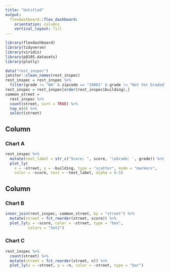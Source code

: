 ```yaml
---
title: "Untitled"
output: 
  flexdashboard::flex_dashboard:
    orientation: columns
    vertical_layout: fill
---
```


```r
library(flexdashboard)
library(tidyverse)
library(viridis)
library(p8105.datasets)
library(plotly)

data("rest_inspec")
janitor::clean_names(rest_inspec)
rest_inspec = rest_inspec %>% 
  filter(grade != "NA" & zipcode == "10001" & grade != "Not Yet Graded")
rest_inspec = rest_inspec[order(rest_inspec$building),]
common_street =
  rest_inspec %>% 
  count(street, sort = TRUE) %>% 
  top_n(8) %>% 
  select(street)
```



Column {data-width=650}
-----------------------------------------------------------------------

### Chart A

```r
rest_inspec %>%
  mutate(text_label = str_c("Score: ", score, '\nGrade: ', grade)) %>% 
  plot_ly(
    x = ~street, y = ~building, type = "scatter", mode = "markers",
    color = ~score, text = ~text_label, alpha = 0.5)
```

Column {data-width=350}
-----------------------------------------------------------------------

### Chart B

```r
inner_join(rest_inspec, common_street, by = "street") %>% 
  mutate(street = fct_reorder(street, score)) %>% 
  plot_ly(y = ~score, color = ~street, type = "box",
          colors = "Set2")
```

### Chart C

```r
rest_inspec %>% 
  count(street) %>% 
  mutate(street = fct_reorder(street, n)) %>% 
  plot_ly(x = ~street, y = ~n, color = ~street, type = "bar")
```


